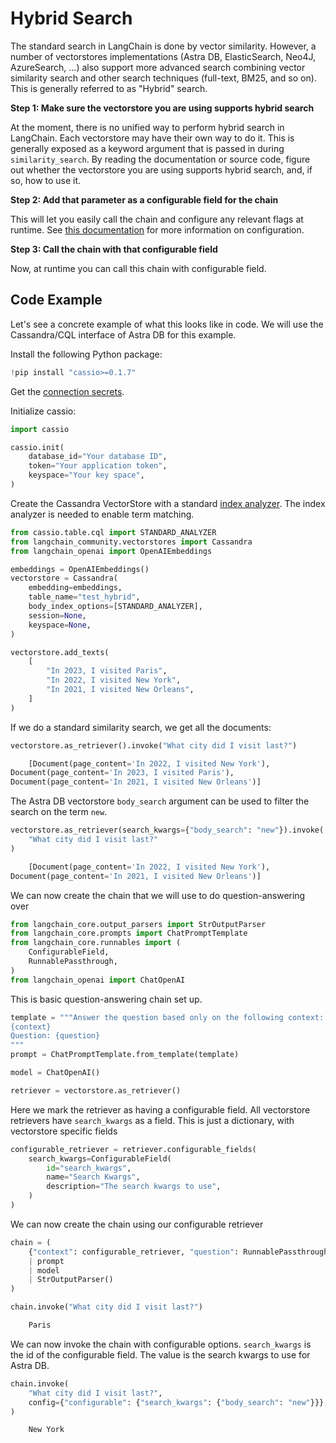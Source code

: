 # Hybrid Search

The standard search in LangChain is done by vector similarity. However, a number of vectorstores implementations (Astra DB, ElasticSearch, Neo4J, AzureSearch, ...) also support more advanced search combining vector similarity search and other search techniques (full-text, BM25, and so on). This is generally referred to as "Hybrid" search.

**Step 1: Make sure the vectorstore you are using supports hybrid search**

At the moment, there is no unified way to perform hybrid search in LangChain. Each vectorstore may have their own way to do it. This is generally exposed as a keyword argument that is passed in during `similarity_search`. By reading the documentation or source code, figure out whether the vectorstore you are using supports hybrid search, and, if so, how to use it.

**Step 2: Add that parameter as a configurable field for the chain**

This will let you easily call the chain and configure any relevant flags at runtime. See [this documentation](/docs/how_to/configure) for more information on configuration.

**Step 3: Call the chain with that configurable field**

Now, at runtime you can call this chain with configurable field.

## Code Example

Let's see a concrete example of what this looks like in code. We will use the Cassandra/CQL interface of Astra DB for this example.

Install the following Python package:

```python
!pip install "cassio>=0.1.7"
```

Get the [connection secrets](https://docs.datastax.com/en/astra/astra-db-vector/get-started/quickstart.html).

Initialize cassio:

```python
import cassio

cassio.init(
    database_id="Your database ID",
    token="Your application token",
    keyspace="Your key space",
)
```

Create the Cassandra VectorStore with a standard [index analyzer](https://docs.datastax.com/en/astra/astra-db-vector/cql/use-analyzers-with-cql.html). The index analyzer is needed to enable term matching.

```python
from cassio.table.cql import STANDARD_ANALYZER
from langchain_community.vectorstores import Cassandra
from langchain_openai import OpenAIEmbeddings

embeddings = OpenAIEmbeddings()
vectorstore = Cassandra(
    embedding=embeddings,
    table_name="test_hybrid",
    body_index_options=[STANDARD_ANALYZER],
    session=None,
    keyspace=None,
)

vectorstore.add_texts(
    [
        "In 2023, I visited Paris",
        "In 2022, I visited New York",
        "In 2021, I visited New Orleans",
    ]
)
```

If we do a standard similarity search, we get all the documents:

```python
vectorstore.as_retriever().invoke("What city did I visit last?")
```


<CodeOutputBlock lang="python">

```python
    [Document(page_content='In 2022, I visited New York'),
Document(page_content='In 2023, I visited Paris'),
Document(page_content='In 2021, I visited New Orleans')]
```

</CodeOutputBlock>

The Astra DB vectorstore `body_search` argument can be used to filter the search on the term `new`.

```python
vectorstore.as_retriever(search_kwargs={"body_search": "new"}).invoke(
    "What city did I visit last?"
)
```


<CodeOutputBlock lang="python">

```python
    [Document(page_content='In 2022, I visited New York'),
Document(page_content='In 2021, I visited New Orleans')]
```

</CodeOutputBlock>

We can now create the chain that we will use to do question-answering over

```python
from langchain_core.output_parsers import StrOutputParser
from langchain_core.prompts import ChatPromptTemplate
from langchain_core.runnables import (
    ConfigurableField,
    RunnablePassthrough,
)
from langchain_openai import ChatOpenAI
```

This is basic question-answering chain set up.

```python
template = """Answer the question based only on the following context:
{context}
Question: {question}
"""
prompt = ChatPromptTemplate.from_template(template)

model = ChatOpenAI()

retriever = vectorstore.as_retriever()
```

Here we mark the retriever as having a configurable field. All vectorstore retrievers have `search_kwargs` as a field. This is just a dictionary, with vectorstore specific fields

```python
configurable_retriever = retriever.configurable_fields(
    search_kwargs=ConfigurableField(
        id="search_kwargs",
        name="Search Kwargs",
        description="The search kwargs to use",
    )
)
```

We can now create the chain using our configurable retriever

```python
chain = (
    {"context": configurable_retriever, "question": RunnablePassthrough()}
    | prompt
    | model
    | StrOutputParser()
)
```


```python
chain.invoke("What city did I visit last?")
```


<CodeOutputBlock lang="python">

```python
    Paris
```

</CodeOutputBlock>

We can now invoke the chain with configurable options. `search_kwargs` is the id of the configurable field. The value is the search kwargs to use for Astra DB.

```python
chain.invoke(
    "What city did I visit last?",
    config={"configurable": {"search_kwargs": {"body_search": "new"}}},
)
```


<CodeOutputBlock lang="python">

```python
    New York
```

</CodeOutputBlock>
